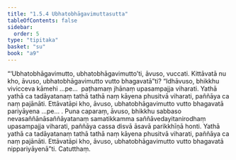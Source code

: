 ```yaml
---
title: "1.5.4 Ubhatobhāgavimuttasutta"
tableOfContents: false
sidebar:
  order: 5
type: "tipitaka"
basket: "su"
book: "a9"
---
```



<DynamicBreadcrumb />

<Division number="45" book="a9">

<Paragraph number="380" book="a9">
“‘Ubhatobhāgavimutto, ubhatobhāgavimutto’ti, āvuso, vuccati. Kittāvatā nu kho, āvuso, ubhatobhāgavimutto vutto bhagavatā”ti?
</Paragraph>

<Paragraph number="381" book="a9">
“Idhāvuso, bhikkhu vivicceva kāmehi …pe…  paṭhamaṃ jhānaṃ upasampajja viharati. Yathā yathā ca tadāyatanaṃ tathā tathā naṃ kāyena phusitvā viharati, paññāya ca naṃ pajānāti. Ettāvatāpi kho, āvuso, ubhatobhāgavimutto vutto bhagavatā pariyāyena …pe… .
</Paragraph>

<Paragraph number="382" book="a9">
Puna caparaṃ, āvuso, bhikkhu sabbaso nevasaññānāsaññāyatanaṃ samatikkamma saññāvedayitanirodhaṃ upasampajja viharati, paññāya cassa disvā āsavā parikkhīṇā honti. Yathā yathā ca tadāyatanaṃ tathā tathā naṃ kāyena phusitvā viharati, paññāya ca naṃ pajānāti. Ettāvatāpi kho, āvuso, ubhatobhāgavimutto vutto bhagavatā nippariyāyenā”ti.

</Paragraph>
</Division>

<Paragraph number="383" type="center" book="a9">
Catutthaṃ.
</Paragraph>